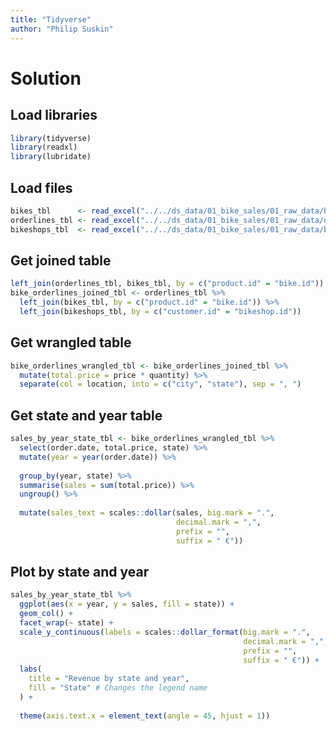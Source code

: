 ---
title: "Tidyverse"
author: "Philip Suskin"
---

# Solution

## Load libraries
```{r}
library(tidyverse)
library(readxl)
library(lubridate)
```

## Load files
```{r}
bikes_tbl      <- read_excel("../../ds_data/01_bike_sales/01_raw_data/bikes.xlsx")
orderlines_tbl <- read_excel("../../ds_data/01_bike_sales/01_raw_data/orderlines.xlsx")
bikeshops_tbl  <- read_excel("../../ds_data/01_bike_sales/01_raw_data/bikeshops.xlsx")
```

## Get joined table
```{r}
left_join(orderlines_tbl, bikes_tbl, by = c("product.id" = "bike.id"))
bike_orderlines_joined_tbl <- orderlines_tbl %>%
  left_join(bikes_tbl, by = c("product.id" = "bike.id")) %>%
  left_join(bikeshops_tbl, by = c("customer.id" = "bikeshop.id"))
```

## Get wrangled table
```{r}
bike_orderlines_wrangled_tbl <- bike_orderlines_joined_tbl %>%
  mutate(total.price = price * quantity) %>%
  separate(col = location, into = c("city", "state"), sep = ", ")
```

## Get state and year table
```{r}
sales_by_year_state_tbl <- bike_orderlines_wrangled_tbl %>%
  select(order.date, total.price, state) %>%
  mutate(year = year(order.date)) %>%
  
  group_by(year, state) %>%
  summarise(sales = sum(total.price)) %>%
  ungroup() %>%
  
  mutate(sales_text = scales::dollar(sales, big.mark = ".", 
                                     decimal.mark = ",", 
                                     prefix = "", 
                                     suffix = " €"))
```

## Plot by state and year
```{r plot, fig.width=12, fig.height=8}
sales_by_year_state_tbl %>%
  ggplot(aes(x = year, y = sales, fill = state)) +
  geom_col() +
  facet_wrap(~ state) +
  scale_y_continuous(labels = scales::dollar_format(big.mark = ".", 
                                                    decimal.mark = ",", 
                                                    prefix = "", 
                                                    suffix = " €")) +
  labs(
    title = "Revenue by state and year",
    fill = "State" # Changes the legend name
  ) +
  
  theme(axis.text.x = element_text(angle = 45, hjust = 1))
```